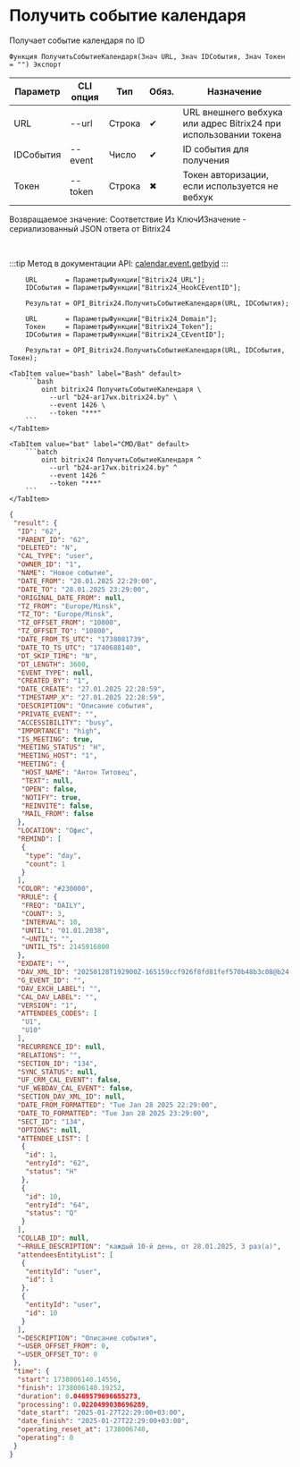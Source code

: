 ﻿---
sidebar_position: 3
description: Получить событие календаря и другие функции для работы с Bitrix24 в Открытом пакете интеграций - бесплатной open-source библиотеке интеграций для 1С:Предприятие 8, OneScript и CLI
keywords: [1C, 1С, 1С:Предприятие, 1С:Предприятие 8.3, API, Интеграция, Сервисы, Обмен, OneScript, CLI, Bitrix24]
---


# Получить событие календаря
 Получает событие календаря по ID



`Функция ПолучитьСобытиеКалендаря(Знач URL, Знач IDСобытия, Знач Токен = "") Экспорт`

  | Параметр | CLI опция | Тип | Обяз. | Назначение |
  |-|-|-|-|-|
  | URL | --url | Строка | &#x2714; | URL внешнего вебхука или адрес Bitrix24 при использовании токена |
  | IDСобытия | --event | Число | &#x2714; | ID события для получения |
  | Токен | --token | Строка | &#x2716; | Токен авторизации, если используется не вебхук |

  
  Возвращаемое значение:   Соответствие Из КлючИЗначение - сериализованный JSON ответа от Bitrix24

<br/>

:::tip
Метод в документации API: [calendar.event.getbyid](https://apidocs.bitrix24.ru/api-reference/calendar/calendar-event/calendar-event-get-by-id.html)
:::
<br/>



```bsl title="Пример использования для 1С:Предприятие/OneScript"
    URL       = ПараметрыФункции["Bitrix24_URL"];
    IDСобытия = ПараметрыФункции["Bitrix24_HookCEventID"];

    Результат = OPI_Bitrix24.ПолучитьСобытиеКалендаря(URL, IDСобытия);

    URL       = ПараметрыФункции["Bitrix24_Domain"];
    Токен     = ПараметрыФункции["Bitrix24_Token"];
    IDСобытия = ПараметрыФункции["Bitrix24_CEventID"];

    Результат = OPI_Bitrix24.ПолучитьСобытиеКалендаря(URL, IDСобытия, Токен);
```
    

 <Tabs>
  
    <TabItem value="bash" label="Bash" default>
        ```bash
            oint bitrix24 ПолучитьСобытиеКалендаря \
              --url "b24-ar17wx.bitrix24.by" \
              --event 1426 \
              --token "***"
        ```
    </TabItem>
  
    <TabItem value="bat" label="CMD/Bat" default>
        ```batch
            oint bitrix24 ПолучитьСобытиеКалендаря ^
              --url "b24-ar17wx.bitrix24.by" ^
              --event 1426 ^
              --token "***"
        ```
    </TabItem>
</Tabs>


```json title="Результат"
{
 "result": {
  "ID": "62",
  "PARENT_ID": "62",
  "DELETED": "N",
  "CAL_TYPE": "user",
  "OWNER_ID": "1",
  "NAME": "Новое событие",
  "DATE_FROM": "28.01.2025 22:29:00",
  "DATE_TO": "28.01.2025 23:29:00",
  "ORIGINAL_DATE_FROM": null,
  "TZ_FROM": "Europe/Minsk",
  "TZ_TO": "Europe/Minsk",
  "TZ_OFFSET_FROM": "10800",
  "TZ_OFFSET_TO": "10800",
  "DATE_FROM_TS_UTC": "1738081739",
  "DATE_TO_TS_UTC": "1740688140",
  "DT_SKIP_TIME": "N",
  "DT_LENGTH": 3600,
  "EVENT_TYPE": null,
  "CREATED_BY": "1",
  "DATE_CREATE": "27.01.2025 22:28:59",
  "TIMESTAMP_X": "27.01.2025 22:28:59",
  "DESCRIPTION": "Описание события",
  "PRIVATE_EVENT": "",
  "ACCESSIBILITY": "busy",
  "IMPORTANCE": "high",
  "IS_MEETING": true,
  "MEETING_STATUS": "H",
  "MEETING_HOST": "1",
  "MEETING": {
   "HOST_NAME": "Антон Титовец",
   "TEXT": null,
   "OPEN": false,
   "NOTIFY": true,
   "REINVITE": false,
   "MAIL_FROM": false
  },
  "LOCATION": "Офис",
  "REMIND": [
   {
    "type": "day",
    "count": 1
   }
  ],
  "COLOR": "#230000",
  "RRULE": {
   "FREQ": "DAILY",
   "COUNT": 3,
   "INTERVAL": 10,
   "UNTIL": "01.01.2038",
   "~UNTIL": "",
   "UNTIL_TS": 2145916800
  },
  "EXDATE": "",
  "DAV_XML_ID": "20250128T192900Z-165159ccf926f8fd81fef570b48b3c08@b24-ar17wx.bitrix24.by",
  "G_EVENT_ID": "",
  "DAV_EXCH_LABEL": "",
  "CAL_DAV_LABEL": "",
  "VERSION": "1",
  "ATTENDEES_CODES": [
   "U1",
   "U10"
  ],
  "RECURRENCE_ID": null,
  "RELATIONS": "",
  "SECTION_ID": "134",
  "SYNC_STATUS": null,
  "UF_CRM_CAL_EVENT": false,
  "UF_WEBDAV_CAL_EVENT": false,
  "SECTION_DAV_XML_ID": null,
  "DATE_FROM_FORMATTED": "Tue Jan 28 2025 22:29:00",
  "DATE_TO_FORMATTED": "Tue Jan 28 2025 23:29:00",
  "SECT_ID": "134",
  "OPTIONS": null,
  "ATTENDEE_LIST": [
   {
    "id": 1,
    "entryId": "62",
    "status": "H"
   },
   {
    "id": 10,
    "entryId": "64",
    "status": "Q"
   }
  ],
  "COLLAB_ID": null,
  "~RRULE_DESCRIPTION": "каждый 10-й день, от 28.01.2025, 3 раз(а)",
  "attendeesEntityList": [
   {
    "entityId": "user",
    "id": 1
   },
   {
    "entityId": "user",
    "id": 10
   }
  ],
  "~DESCRIPTION": "Описание события",
  "~USER_OFFSET_FROM": 0,
  "~USER_OFFSET_TO": 0
 },
 "time": {
  "start": 1738006140.14556,
  "finish": 1738006140.19252,
  "duration": 0.0469579696655273,
  "processing": 0.0220499038696289,
  "date_start": "2025-01-27T22:29:00+03:00",
  "date_finish": "2025-01-27T22:29:00+03:00",
  "operating_reset_at": 1738006740,
  "operating": 0
 }
}
```
